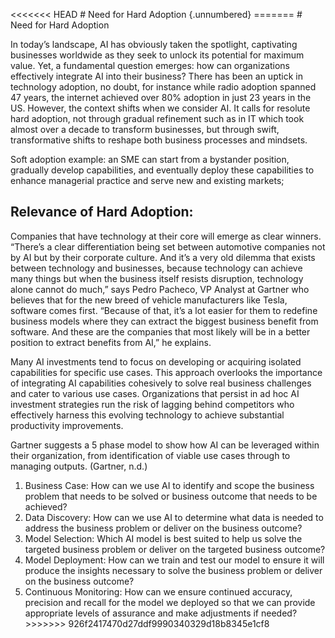 <<<<<<< HEAD
# Need for Hard Adoption {.unnumbered}
=======
# Need for Hard Adoption


In today's landscape, AI has obviously taken the spotlight, captivating businesses worldwide as they seek to unlock its potential for maximum value. Yet, a fundamental question emerges: how can organizations effectively integrate AI into their business? There has been an uptick in technology adoption, no doubt, for instance while radio adoption spanned 47 years, the internet achieved over 80% adoption in just 23 years in the US. However, the context shifts when we consider AI. It calls for resolute hard adoption, not through gradual refinement such as in IT which took almost over a decade to transform businesses, but through swift, transformative shifts to reshape both business processes and mindsets.

Soft adoption example: an SME can start from a bystander position, gradually develop capabilities, and eventually deploy these capabilities to enhance managerial practice and serve new and existing markets;

## Relevance of Hard Adoption: {-}
Companies that have technology at their core will emerge as clear winners. "There's a clear differentiation being set between automotive companies not by AI but by their corporate culture. And it's a very old dilemma that exists between technology and businesses, because technology can achieve many things but when the business itself resists disruption, technology alone cannot do much," says Pedro Pacheco, VP Analyst at Gartner who believes that for the new breed of vehicle manufacturers like Tesla, software comes first. "Because of that, it's a lot easier for them to redefine business models where they can extract the biggest business benefit from software. And these are the companies that most likely will be in a better position to extract benefits from AI," he explains.

Many AI investments tend to focus on developing or acquiring isolated capabilities for specific use cases. This approach overlooks the importance of integrating AI capabilities cohesively to solve real business challenges and cater to various use cases. Organizations that persist in ad hoc AI investment strategies run the risk of lagging behind competitors who effectively harness this evolving technology to achieve substantial productivity improvements.

Gartner suggests a 5 phase model to show how AI can be leveraged within their organization, from identification of viable use cases through to managing outputs. (Gartner, n.d.)

1. Business Case: How can we use AI to identify and scope the business problem that needs to be solved or business outcome that needs to be achieved?
2. Data Discovery: How can we use AI to determine what data is needed to address the business problem or deliver on the business outcome?
3. Model Selection: Which AI model is best suited to help us solve the targeted business problem or deliver on the targeted business outcome?
4. Model Deployment: How can we train and test our model to ensure it will produce the insights necessary to solve the business problem or deliver on the business outcome?
5. Continuous Monitoring: How can we ensure continued accuracy, precision and recall for the model we deployed so that we can provide appropriate levels of assurance and make adjustments if needed?
>>>>>>> 926f2417470d27ddf9990340329d18b8345e1cf8
